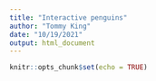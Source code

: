 ```yaml
---
title: "Interactive penguins"
author: "Tommy King"
date: "10/19/2021"
output: html_document
---
```


```r
knitr::opts_chunk$set(echo = TRUE)
```

